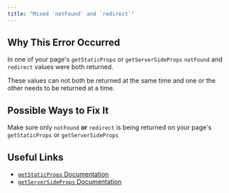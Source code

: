 ```yaml
---
title: "Mixed `notFound` and `redirect`"
---
```


## Why This Error Occurred

In one of your page's `getStaticProps` or `getServerSideProps` `notFound` and `redirect` values were both returned.

These values can not both be returned at the same time and one or the other needs to be returned at a time.

## Possible Ways to Fix It

Make sure only `notFound` **or** `redirect` is being returned on your page's `getStaticProps` or `getServerSideProps`

## Useful Links

- [`getStaticProps` Documentation](/docs/pages/building-your-application/data-fetching/get-static-props)
- [`getServerSideProps` Documentation](/docs/pages/building-your-application/data-fetching/get-server-side-props)
